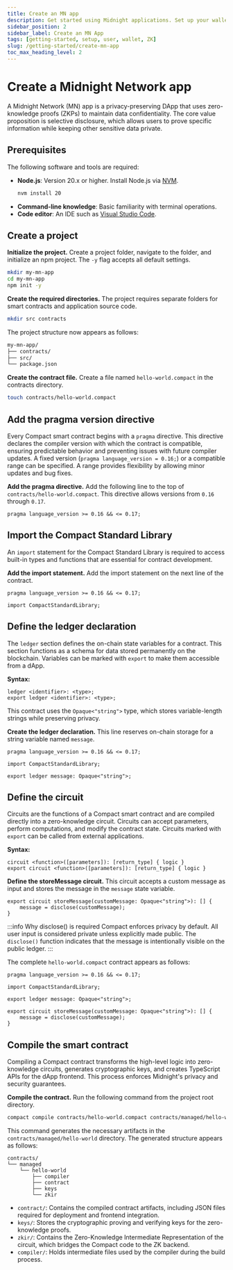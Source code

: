 ```yaml
---
title: Create an MN app
description: Get started using Midnight applications. Set up your wallet, get tokens, and start using privacy-preserving DApps.
sidebar_position: 2
sidebar_label: Create an MN App
tags: [getting-started, setup, user, wallet, ZK]
slug: /getting-started/create-mn-app
toc_max_heading_level: 2
---
```



# Create a Midnight Network app

A Midnight Network (MN) app is a privacy-preserving DApp that uses zero-knowledge proofs (ZKPs) to maintain data confidentiality. The core value proposition is selective disclosure, which allows users to prove specific information while keeping other sensitive data private.

## Prerequisites

The following software and tools are required:

* **Node.js**: Version 20.x or higher. Install Node.js via [NVM](https://github.com/nvm-sh/nvm).
  ```bash
  nvm install 20
  ```
* **Command-line knowledge**: Basic familiarity with terminal operations.
* **Code editor**: An IDE such as [Visual Studio Code](https://code.visualstudio.com).

## Create a project

<StepsProvider>
<Step>

**Initialize the project.** Create a project folder, navigate to the folder, and initialize an npm project. The `-y` flag accepts all default settings.

```bash
mkdir my-mn-app
cd my-mn-app
npm init -y
```

</Step>
<Step>

**Create the required directories.** The project requires separate folders for smart contracts and application source code.

```bash
mkdir src contracts
```

The project structure now appears as follows:

```bash
my-mn-app/
├── contracts/
├── src/
└── package.json
```

</Step>
<Step>

**Create the contract file.** Create a file named `hello-world.compact` in the contracts directory.

```bash
touch contracts/hello-world.compact
```

</Step>
</StepsProvider>

## Add the pragma version directive

Every Compact smart contract begins with a `pragma` directive. This directive declares the compiler version with which the contract is compatible, ensuring predictable behavior and preventing issues with future compiler updates. A fixed version (`pragma language_version = 0.16;`) or a compatible range can be specified. A range provides flexibility by allowing minor updates and bug fixes.

<StepsProvider>
<Step>

**Add the pragma directive.** Add the following line to the top of `contracts/hello-world.compact`. This directive allows versions from `0.16` through `0.17`.

```compact
pragma language_version >= 0.16 && <= 0.17;
```

</Step>
</StepsProvider>

## Import the Compact Standard Library

An `import` statement for the Compact Standard Library is required to access built-in types and functions that are essential for contract development.

<StepsProvider>
<Step>

**Add the import statement.** Add the import statement on the next line of the contract.

```compact
pragma language_version >= 0.16 && <= 0.17;

import CompactStandardLibrary;
```

</Step>
</StepsProvider>

## Define the ledger declaration

The `ledger` section defines the on-chain state variables for a contract. This section functions as a schema for data stored permanently on the blockchain. Variables can be marked with `export` to make them accessible from a dApp.

**Syntax:**

```compact
ledger <identifier>: <type>;
export ledger <identifier>: <type>;
```

This contract uses the `Opaque<"string">` type, which stores variable-length strings while preserving privacy.

<StepsProvider>
<Step>

**Create the ledger declaration.** This line reserves on-chain storage for a string variable named `message`.

```compact
pragma language_version >= 0.16 && <= 0.17;

import CompactStandardLibrary;

export ledger message: Opaque<"string">;
```

</Step>
</StepsProvider>

## Define the circuit

Circuits are the functions of a Compact smart contract and are compiled directly into a zero-knowledge circuit. Circuits can accept parameters, perform computations, and modify the contract state. Circuits marked with `export` can be called from external applications.

**Syntax:**

```compact
circuit <function>([parameters]): [return_type] { logic }
export circuit <function>([parameters]): [return_type] { logic }
```

<StepsProvider>
<Step>

**Define the storeMessage circuit.** This circuit accepts a custom message as input and stores the message in the `message` state variable.

```compact
export circuit storeMessage(customMessage: Opaque<"string">): [] {
    message = disclose(customMessage);
}
```

:::info Why disclose() is required
Compact enforces privacy by default. All user input is considered private unless explicitly made public. The `disclose()` function indicates that the message is intentionally visible on the public ledger.
:::

</Step>
</StepsProvider>

The complete `hello-world.compact` contract appears as follows:

```compact
pragma language_version >= 0.16 && <= 0.17;

import CompactStandardLibrary;

export ledger message: Opaque<"string">;

export circuit storeMessage(customMessage: Opaque<"string">): [] {
    message = disclose(customMessage);
}
```

## Compile the smart contract

Compiling a Compact contract transforms the high-level logic into zero-knowledge circuits, generates cryptographic keys, and creates TypeScript APIs for the dApp frontend. This process enforces Midnight's privacy and security guarantees.

<StepsProvider>
<Step>

**Compile the contract.** Run the following command from the project root directory.

```bash
compact compile contracts/hello-world.compact contracts/managed/hello-world
```

This command generates the necessary artifacts in the `contracts/managed/hello-world` directory. The generated structure appears as follows:

```
contracts/
└── managed
    └── hello-world
        ├── compiler
        ├── contract
        ├── keys
        └── zkir
```

* `contract/`: Contains the compiled contract artifacts, including JSON files required for deployment and frontend integration.
* `keys/`: Stores the cryptographic proving and verifying keys for the zero-knowledge proofs.
* `zkir/`: Contains the Zero-Knowledge Intermediate Representation of the circuit, which bridges the Compact code to the ZK backend.
* `compiler/`: Holds intermediate files used by the compiler during the build process.

</Step>
</StepsProvider>